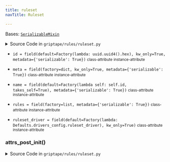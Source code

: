 ```yaml
---
title: ruleset
navTitle: Ruleset

---
```


<span id="griptape.rules.ruleset.Ruleset"></span>

Bases:
 [`SerializableMixin`](../mixins/serializable_mixin.mdx#griptape.mixins.serializable_mixin.SerializableMixin "SerializableMixin (griptape.mixins.serializable_mixin.SerializableMixin)")

<details><summary>Source Code in <code>griptape&#47;rules&#47;ruleset.py</code></summary>

```python
@define
class Ruleset(SerializableMixin):
    id: str = field(default=Factory(lambda: uuid.uuid4().hex), kw_only=True, metadata={"serializable": True})
    name: str = field(
        default=Factory(lambda self: self.id, takes_self=True),
        metadata={"serializable": True},
    )
    ruleset_driver: BaseRulesetDriver = field(
        default=Factory(lambda: Defaults.drivers_config.ruleset_driver), kw_only=True
    )
    meta: dict[str, Any] = field(factory=dict, kw_only=True, metadata={"serializable": True})
    rules: Sequence[BaseRule] = field(factory=list, metadata={"serializable": True})

    def __attrs_post_init__(self) -> None:
        rules, meta = self.ruleset_driver.load(self.name)
        self.rules = [*rules, *self.rules]
        self.meta = {**meta, **self.meta}
```

</details>

-   `id = field(default=Factory(lambda: uuid.uuid4().hex), kw_only=True, metadata={'serializable': True})` <small>class-attribute</small> <small>instance-attribute</small>  <span id="griptape.rules.ruleset.Ruleset.id"></span> 

-   `meta = field(factory=dict, kw_only=True, metadata={'serializable': True})` <small>class-attribute</small> <small>instance-attribute</small>  <span id="griptape.rules.ruleset.Ruleset.meta"></span> 

-   `name = field(default=Factory(lambda self: self.id, takes_self=True), metadata={'serializable': True})` <small>class-attribute</small> <small>instance-attribute</small>  <span id="griptape.rules.ruleset.Ruleset.name"></span> 

-   `rules = field(factory=list, metadata={'serializable': True})` <small>class-attribute</small> <small>instance-attribute</small>  <span id="griptape.rules.ruleset.Ruleset.rules"></span> 

-   `ruleset_driver = field(default=Factory(lambda: Defaults.drivers_config.ruleset_driver), kw_only=True)` <small>class-attribute</small> <small>instance-attribute</small>  <span id="griptape.rules.ruleset.Ruleset.ruleset_driver"></span> 

<span id="griptape.rules.ruleset.Ruleset.__attrs_post_init__"></span>

### **attrs_post_init**()

<details><summary>Source Code in <code>griptape&#47;rules&#47;ruleset.py</code></summary>

```python
def __attrs_post_init__(self) -> None:
    rules, meta = self.ruleset_driver.load(self.name)
    self.rules = [*rules, *self.rules]
    self.meta = {**meta, **self.meta}
```

</details>
